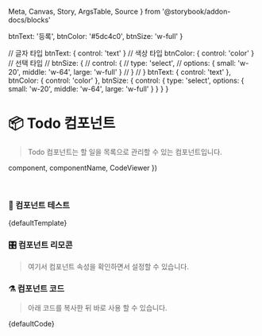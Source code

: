   Meta,
  Canvas,
  Story,
  ArgsTable,
  Source
} from '@storybook/addon-docs/blocks'


<!-- 🔖 스토리북에 등록될 페이지 이름입니다. -->

<!-- 🔖 예시에 사용될 기본 컴포넌트 이름입니다.
<Todo /> 와 같이 사용되는 컴포넌트 인 경우 Todo 로 명시됩니다. -->

<!-- 🔖 컴포넌트를 { } 안에 담습니다. 예시: { Todo } -->

<!-- 🔖 예시에 사용될 기본 컴포넌트 속성 값들입니다. -->
<!--
예시: {
  btnText: '등록',
  btnColor: '#5dc4c0',
  btnSize: 'w-full'
} -->
  btnText: '등록',
  btnColor: '#5dc4c0',
  btnSize: 'w-full'
}

<!-- 🔖 리모콘용 컴포넌트 속성들의 타입 정보가 담깁니다.  -->
  // 글자 타입  btnText: { control: 'text' }
  // 색상 타입  btnColor: { control: 'color' }
  // 선택 타입
  // btnSize: {
  //   control: {
  //     type: 'select',
  //     options: { small: 'w-20', middle: 'w-64', large: 'w-full' }
  //   }
  // }
  btnText: { control: 'text' },
  btnColor: { control: 'color' },
  btnSize: {
    control: {
      type: 'select',
      options: { small: 'w-20', middle: 'w-64', large: 'w-full' }
    }
  }
}

<!-- 🔖 컴포넌트 설명문을 여기 명시합니다. -->
# 📦 Todo 컴포넌트

> Todo 컴포넌트는 할 일을 목록으로 관리할 수 있는 컴포넌트입니다.






<!-- ⚠️ 컴포넌트를 스토리북용 컴포넌트로 래핑합니다. -->
  component,
  componentName,
  CodeViewer
})


<!-- ⚠️ 컴포넌트의 기본 스펙입니다. -->
<Meta
  title={pageTitle}
  component={component[Object.keys(component)[0]]}
  argTypes={propsTypes}
/>

<br />


<!-- ⚠️ 컴포넌트의 실제 모습이 아래 코드를 통해서 보여집니다. -->
### 🔮 컴포넌트 테스트

<Canvas>
  <Story name="기본 사용법" args={propsDefault}>
    {defaultTemplate}
  </Story>
</Canvas>


<!-- ⚠️ 컴포넌트의 실제 모습이 아래 코드를 통해서 보여집니다. -->
### 🎛 컴포넌트 리모콘

> 여기서 컴포넌트 속성을 확인하면서 설정할 수 있습니다.

<ArgsTable story="기본 사용법" />

### ⚗️ 컴포넌트 코드

> 아래 코드를 복사한 뒤 바로 사용 할 수 있습니다.


<Canvas>
  <Story name="코드 결과물">
    {defaultCode}
  </Story>
</Canvas>


<!-- ⚠️ 아래에 데이터 문서를 별개로 작성하여 다른 사용법을 작성할 수도 있습니다. ⚠️ -->
